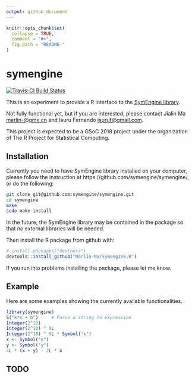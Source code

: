 ```yaml
---
output: github_document
---
```


<!-- README.md is generated from README.Rmd. Please edit that file -->

```r
knitr::opts_chunk$set(
  collapse = TRUE,
  comment = "#>",
  fig.path = "README-"
)
```

# symengine


[![Travis-CI Build Status](https://travis-ci.org/Marlin-Na/symengine.R.svg?branch=master)](https://travis-ci.org/Marlin-Na/symengine.R)


This is an experiment to provide a R interface to the
[SymEngine library](https://github.com/symengine/symengine).

Not fully functional yet, but if you are interested, please contact
Jialin Ma <marlin-@gmx.cn> and Isuru Fernando <isuruf@gmail.com>.

This project is expected to be a GSoC 2018 project under the organization
of The R Project for Statistical Computing.


## Installation

Currently you need to have SymEngine library installed on your computer, please
follow the instruction at https://github.com/symengine/symengine/, or do the following:

```sh
git clone git@github.com:symengine/symengine.git
cd symengine
make
sudo make install
```

In the future, the SymEngine library may be contained in the package so that no
external libraries will be needed.

Then install the R package from github with:

```r
# install.packages("devtools")
devtools::install_github("Marlin-Na/symengine.R")
```

If you run into problems installing the package, please let me know.


## Example

Here are some examples showing the currently available functionalities.

```r
library(symengine)
S("k*x + b")     # Parse a string to expression
Integer(2^10)
Integer(2^10) ^ 9L
Integer(2^10) ^ 9L * Symbol("x")
x <- Symbol("x")
y <- Symbol("y")
4L * (x + y) - 2L * x
```

## TODO
